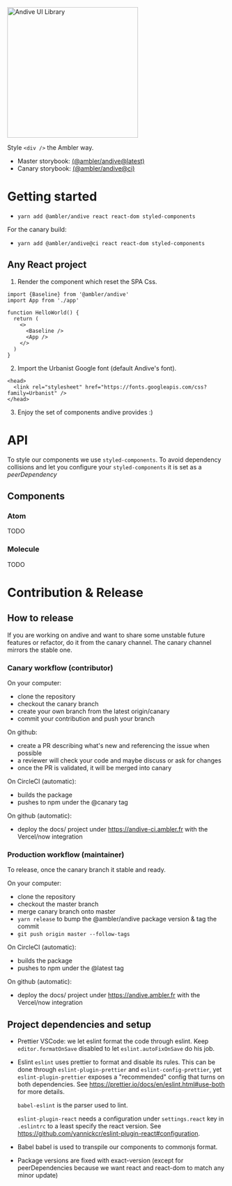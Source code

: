 
<Meta title='Readme' component={Button} />

<img width="300" src="https://files-ncvscphfon.now.sh/" alt="Andive UI Library" />

Style `<div />` the Ambler way.
- Master storybook: [(@ambler/andive@latest)](https://andive.ambler.fr)
- Canary storybook: [(@ambler/andive@ci)](https://andive-ci.ambler.fr)

# Getting started

- `yarn add @ambler/andive react react-dom styled-components`

For the canary build:

- `yarn add @ambler/andive@ci react react-dom styled-components`

## Any React project

1. Render the <Baseline /> component which reset the SPA Css.

```
import {Baseline} from '@ambler/andive'
import App from './app'

function HelloWorld() {
  return (
    <>
      <Baseline />
      <App />
    </>
  )
}
```

2. Import the Urbanist Google font (default Andive's font).

```
<head>
  <link rel="stylesheet" href="https://fonts.googleapis.com/css?family=Urbanist" />
</head>
```

3. Enjoy the set of components andive provides :)

# API

To style our components we use `styled-components`. To avoid dependency collisions and let you configure your `styled-components` it is set as a _peerDependency_

## Components

### Atom

TODO

### Molecule

TODO

# Contribution & Release

## How to release

If you are working on andive and want to share some unstable future features or refactor, do it from the canary channel. The canary channel mirrors the stable one.

### Canary workflow (contributor)

On your computer:

- clone the repository
- checkout the canary branch
- create your own branch from the latest origin/canary
- commit your contribution and push your branch

On github:
- create a PR describing what's new and referencing the issue when possible
- a reviewer will check your code and maybe discuss or ask for changes
- once the PR is validated, it will be merged into canary

On CircleCI (automatic):
- builds the package
- pushes to npm under the @canary tag

On github (automatic):
- deploy the docs/ project under https://andive-ci.ambler.fr with the Vercel/now integration

### Production workflow (maintainer)

To release, once the canary branch it stable and ready.

On your computer:

- clone the repository
- checkout the master branch
- merge canary branch onto master
- `yarn release` to bump the @ambler/andive package version & tag the commit
- `git push origin master --follow-tags`

On CircleCI (automatic):

- builds the package
- pushes to npm under the @latest tag

On github (automatic):
- deploy the docs/ project under  https://andive.ambler.fr with the Vercel/now integration

## Project dependencies and setup

- Prettier
  VSCode: we let eslint format the code through eslint. Keep `editor.formatOnSave` disabled to let
  `eslint.autoFixOnSave` do his job.
- Eslint
  `eslint` uses prettier to format and disable its rules. This can be done through `eslint-plugin-prettier` and `eslint-config-prettier`,
  yet `eslint-plugin-prettier` exposes a "recommended" config that turns on both dependencies. See https://prettier.io/docs/en/eslint.html#use-both for more details.

  `babel-eslint` is the parser used to lint.

  `eslint-plugin-react` needs a configuration under `settings.react` key in `.eslintrc` to a least specify the react version. See https://github.com/yannickcr/eslint-plugin-react#configuration.

- Babel
  babel is used to transpile our components to commonjs format.

- Package versions are fixed with exact-version (except for peerDependencies because we want react and react-dom to match any minor update)
